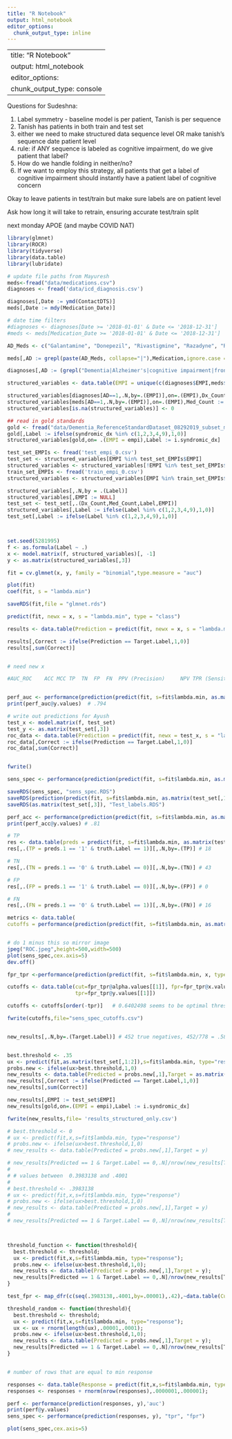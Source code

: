 ```yaml
---
title: "R Notebook"
output: html_notebook
editor_options: 
  chunk_output_type: inline
---
```


---
title: "R Notebook"
output: html_notebook
editor_options: 
  chunk_output_type: console
---


Questions for Sudeshna: 

1. Label symmetry - baseline model is per patient, Tanish is per sequence
2. Tanish has patients in both train and test set 
3. either we need to make structured data sequence level OR make tanish's sequence date patient level 
4. rule: if ANY sequence is labeled as cognitive impairment, do we give patient that label? 
5. How do we handle folding in neither/no? 
6. If we want to employ this strategy, all patients that get a label of cognitive impairment should instantly have a patient label of cognitive concern 


Okay to leave patients in test/train but make sure labels are on patient level 

Ask how long it will take to retrain, ensuring accurate test/train split 

next monday APOE (and maybe COVID NAT)

```r
library(glmnet)
library(ROCR)
library(tidyverse)
library(data.table)
library(lubridate)

# update file paths from Mayuresh
meds<-fread("data/medications.csv")
diagnoses <- fread('data/icd_diagnosis.csv')

diagnoses[,Date := ymd(ContactDTS)]
meds[,Date := mdy(Medication_Date)]

# date time filters
#diagnoses <- diagnoses[Date >= '2018-01-01' & Date <= '2018-12-31']
#meds <- meds[Medication_Date >= '2018-01-01' & Date <= '2018-12-31']

AD_Meds <- c("Galantamine", "Donepezil", "Rivastigmine", "Razadyne", "Razadyne ER", "Aricept", "Exelon","Namenda","Memantine");

meds[,AD := grepl(paste(AD_Meds, collapse="|"),Medication,ignore.case = T)]

diagnoses[,AD := (grepl("Dementia|Alzheimer's|cognitive impairment|frontotemporal dementia",DiagnosisNM,ignore.case = TRUE) | grepl("^290|^294|^331|G30|G31|780.93",ICD9CD,ignore.case = TRUE) | grepl("^290|^294|^331|G30|G31|780.93",ICD10CD,ignore.case = TRUE)) & !grepl("hydrocephalus",DiagnosisNM,ignore.case = TRUE)];

structured_variables <- data.table(EMPI = unique(c(diagnoses$EMPI,meds$EMPI)))

structured_variables[diagnoses[AD==1,.N,by=.(EMPI)],on=.(EMPI),Dx_Count := i.N]
structured_variables[meds[AD==1,.N,by=.(EMPI)],on=.(EMPI),Med_Count := i.N]
structured_variables[is.na(structured_variables)] <- 0

## read in gold standards 
gold <- fread("data/Dementia_ReferenceStandardDataset_08292019_subset_mrn.csv")
gold[,Label := ifelse(syndromic_dx %in% c(1,2,3,4,9),1,0)]
structured_variables[gold,on= .(EMPI = empi),Label := i.syndromic_dx]

test_set_EMPIs <- fread('test_empi_0.csv')
test_set <- structured_variables[EMPI %in% test_set_EMPIs$EMPI]
structured_variables <- structured_variables[!EMPI %in% test_set_EMPIs$EMPI] 
train_set_EMPIs <- fread('train_empi_0.csv')
structured_variables <- structured_variables[EMPI %in% train_set_EMPIs$EMPI] 

structured_variables[,.N,by = .(Label)]
structured_variables[,EMPI := NULL]
test_set <- test_set[,.(Dx_Count,Med_Count,Label,EMPI)]
structured_variables[,Label := ifelse(Label %in% c(1,2,3,4,9),1,0)]
test_set[,Label := ifelse(Label %in% c(1,2,3,4,9),1,0)]




```


```r
set.seed(5281995)
f <- as.formula(Label ~ .)
x <- model.matrix(f, structured_variables)[, -1]
y <- as.matrix(structured_variables[,3])

fit = cv.glmnet(x, y, family = "binomial",type.measure = "auc")

plot(fit)
coef(fit, s = "lambda.min")

saveRDS(fit,file = "glmnet.rds")

predict(fit, newx = x, s = "lambda.min", type = "class")

results <- data.table(Prediction = predict(fit, newx = x, s = "lambda.min", type = "class")[,1],Target = y)

results[,Correct := ifelse(Prediction == Target.Label,1,0)]
results[,sum(Correct)]  


# need new x 

#AUC_ROC	ACC	MCC	TP	TN	FP	FN	PPV (Precision) 	NPV	TPR (Sensitivity, Recall)	TNR (Secificity, selectivity)	F1-score


perf_auc <- performance(prediction(predict(fit, s=fit$lambda.min, as.matrix(test_set[,1:2]), type="response"), as.matrix(test_set[,3])),'auc')
print(perf_auc@y.values)  # .794

# write out predictions for Ayush 
test_x <- model.matrix(f, test_set)
test_y <- as.matrix(test_set[,3])
roc_data <- data.table(Prediction = predict(fit, newx = test_x, s = "lambda.min", type = "class")[,1],Target = test_y)
roc_data[,Correct := ifelse(Prediction == Target.Label,1,0)]
roc_data[,sum(Correct)]  


fwrite()
```


```r

sens_spec <- performance(prediction(predict(fit, s=fit$lambda.min, as.matrix(test_set[,1:2]), type="response"),  as.matrix(test_set[,3])), "tpr", "fpr")

saveRDS(sens_spec, "sens_spec.RDS")
saveRDS(prediction(predict(fit, s=fit$lambda.min, as.matrix(test_set[,1:2]), type="response"),  as.matrix(test_set[,3])), "predict_prob.RDS")
saveRDS(as.matrix(test_set[,3]), "Test_labels.RDS")

perf_acc <- performance(prediction(predict(fit, s=fit$lambda.min, as.matrix(test_set[,1:2]), type="response"), as.matrix(test_set[,3])),'acc')
print(perf_acc@y.values) # .81

# TP
res <- data.table(preds = predict(fit, s=fit$lambda.min, as.matrix(test_set[,1:2]), type="class"),truth =  as.matrix(test_set[,3]))
res[,.(TP = preds.1 == '1' & truth.Label == 1)][,.N,by=.(TP)] # 18

# TN
res[,.(TN = preds.1 == '0' & truth.Label == 0)][,.N,by=.(TN)] # 43

# FP
res[,.(FP = preds.1 == '1' & truth.Label == 0)][,.N,by=.(FP)] # 0

# FN
res[,.(FN = preds.1 == '0' & truth.Label == 1)][,.N,by=.(FN)] # 16

metrics <- data.table(
cutoffs = performance(prediction(predict(fit, s=fit$lambda.min, as.matrix(test_set[,1:2]), type="response"), as.matrix(test_set[,3])),'ppv')@x.values[[1]], perf_ppv = performance(prediction(predict(fit, s=fit$lambda.min, as.matrix(test_set[,1:2]), type="response"), as.matrix(test_set[,3])),'ppv')@y.values[[1]], perf_npv = performance(prediction(predict(fit, s=fit$lambda.min, as.matrix(test_set[,1:2]), type="response"), as.matrix(test_set[,3])),'npv')@y.values[[1]], perf_tpr = performance(prediction(predict(fit, s=fit$lambda.min, as.matrix(test_set[,1:2]), type="response"), as.matrix(test_set[,3])),'tpr')@y.values[[1]], perf_tnr = performance(prediction(predict(fit, s=fit$lambda.min, as.matrix(test_set[,1:2]), type="response"), as.matrix(test_set[,3])),'tnr')@y.values[[1]], perf_f1 = performance(prediction(predict(fit, s=fit$lambda.min, as.matrix(test_set[,1:2]), type="response"), as.matrix(test_set[,3])),'f')@y.values[[1]], acc = performance(prediction(predict(fit, s=fit$lambda.min, as.matrix(test_set[,1:2]), type="response"), as.matrix(test_set[,3])),'acc')@y.values[[1]])


# do 1 minus this so mirror image
jpeg("ROC.jpeg",height=500,width=500)
plot(sens_spec,cex.axis=5)
dev.off()

fpr_tpr <-performance(prediction(predict(fit, s=fit$lambda.min, x, type="response"), y), "tpr","fpr")

cutoffs <- data.table(cut=fpr_tpr@alpha.values[[1]], fpr=fpr_tpr@x.values[[1]], 
                      tpr=fpr_tpr@y.values[[1]])

cutoffs <- cutoffs[order(-tpr)]   # 0.6402498 seems to be optimal threshold to get sensitivity equal to current test 

fwrite(cutoffs,file="sens_spec_cutoffs.csv")


new_results[,.N,by=.(Target.Label)] # 452 true negatives, 452/778 = .58097


best.threshold <- .35
ux <- predict(fit,as.matrix(test_set[,1:2]),s=fit$lambda.min, type="response")
probs.new <- ifelse(ux>best.threshold,1,0)
new_results <- data.table(Predicted = probs.new[,1],Target = as.matrix(test_set[,3]))
new_results[,Correct := ifelse(Predicted == Target.Label,1,0)]
new_results[,sum(Correct)] 

new_results[,EMPI := test_set$EMPI]
new_results[gold,on=.(EMPI = empi),Label := i.syndromic_dx]

fwrite(new_results,file= 'results_structured_only.csv')

# best.threshold <- 0
# ux <- predict(fit,x,s=fit$lambda.min, type="response")
# probs.new <- ifelse(ux>best.threshold,1,0)
# new_results <- data.table(Predicted = probs.new[,1],Target = y)

# new_results[Predicted == 1 & Target.Label == 0,.N]/nrow(new_results[Target.Label==0])
# 
# # values between  0.3983138 and .4001
# 
# best.threshold <- .3983138
# ux <- predict(fit,x,s=fit$lambda.min, type="response")
# probs.new <- ifelse(ux>best.threshold,1,0)
# new_results <- data.table(Predicted = probs.new[,1],Target = y)
# 
# new_results[Predicted == 1 & Target.Label == 0,.N]/nrow(new_results[Target.Label==0])



threshold_function <- function(threshold){
  best.threshold <- threshold;
  ux <- predict(fit,x,s=fit$lambda.min, type="response");
  probs.new <- ifelse(ux>best.threshold,1,0);
  new_results <- data.table(Predicted = probs.new[,1],Target = y);
  new_results[Predicted == 1 & Target.Label == 0,.N]/nrow(new_results[Target.Label==0]);
}

test_fpr <- map_dfr(c(seq(.3983138,.4001,by=.00001),.42),~data.table(Cut = .x,FPR = threshold_function(.x)))

threshold_random <- function(threshold){
  best.threshold <- threshold;
  ux <- predict(fit,x,s=fit$lambda.min, type="response");
  ux <- ux + rnorm(length(ux),.00001,.0001);
  probs.new <- ifelse(ux>best.threshold,1,0);
  new_results <- data.table(Predicted = probs.new[,1],Target = y);
  new_results[Predicted == 1 & Target.Label == 0,.N]/nrow(new_results[Target.Label==0]);
}


# number of rows that are equal to min response 

responses <- data.table(Response = predict(fit,x,s=fit$lambda.min, type="response"))
responses <- responses + rnorm(nrow(responses),.0000001,.000001);

perf <- performance(prediction(responses, y),'auc')
print(perf@y.values)
sens_spec <- performance(prediction(responses, y), "tpr", "fpr")

plot(sens_spec,cex.axis=5)

```
